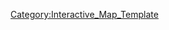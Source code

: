 {{overlay
|image = 6-3_Map.png
|width        = {{MapRatio|375|{{{ratio|1|mapwidth=1}}}}}
|height       = {{MapRatio|186|{{{ratio|1|mapheight=1}}}}}
|AjaxXMLRequest = {{{AjaxXMLRequest|0}}}

|columns      = 0
|grid         = 0

|highlight    = 0
|collapsible  = 0

|popupPrefix = World_6_3_

|overlayNoHeader = 0
|overlayHeaderText = World 6-3
|overlayHeaderTextLink = World 6
|overlayTemplateName = Template:World6-3
|categoryName  = World6-3
}}
<noinclude>
[[Category:Interactive_Map_Template]]
</noinclude>